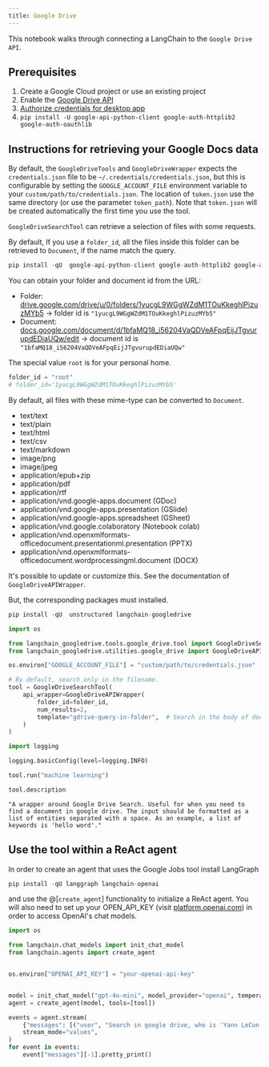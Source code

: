 ```yaml
---
title: Google Drive
---
```


This notebook walks through connecting a LangChain to the `Google Drive API`.

## Prerequisites

1. Create a Google Cloud project or use an existing project
1. Enable the [Google Drive API](https://console.cloud.google.com/flows/enableapi?apiid=drive.googleapis.com)
1. [Authorize credentials for desktop app](https://developers.google.com/drive/api/quickstart/python#authorize_credentials_for_a_desktop_application)
1. `pip install -U google-api-python-client google-auth-httplib2 google-auth-oauthlib`

## Instructions for retrieving your Google Docs data

By default, the `GoogleDriveTools` and `GoogleDriveWrapper` expects the `credentials.json` file to be `~/.credentials/credentials.json`, but this is configurable by setting the `GOOGLE_ACCOUNT_FILE` environment variable to your `custom/path/to/credentials.json`.
The location of `token.json` use the same directory (or use the parameter `token_path`). Note that `token.json` will be created automatically the first time you use the tool.

`GoogleDriveSearchTool` can retrieve a selection of files with some requests.

By default, If you use a `folder_id`, all the files inside this folder can be retrieved to `Document`, if the name match the query.

```python
pip install -qU  google-api-python-client google-auth-httplib2 google-auth-oauthlib langchain-community
```

You can obtain your folder and document id from the URL:

* Folder: [drive.google.com/drive/u/0/folders/1yucgL9WGgWZdM1TOuKkeghlPizuzMYb5](https://drive.google.com/drive/u/0/folders/1yucgL9WGgWZdM1TOuKkeghlPizuzMYb5) -> folder id is `"1yucgL9WGgWZdM1TOuKkeghlPizuzMYb5"`
* Document: [docs.google.com/document/d/1bfaMQ18_i56204VaQDVeAFpqEijJTgvurupdEDiaUQw/edit](https://docs.google.com/document/d/1bfaMQ18_i56204VaQDVeAFpqEijJTgvurupdEDiaUQw/edit) -> document id is `"1bfaMQ18_i56204VaQDVeAFpqEijJTgvurupdEDiaUQw"`

The special value `root` is for your personal home.

```python
folder_id = "root"
# folder_id='1yucgL9WGgWZdM1TOuKkeghlPizuzMYb5'
```

By default, all files with these mime-type can be converted to `Document`.
* text/text
* text/plain
* text/html
* text/csv
* text/markdown
* image/png
* image/jpeg
* application/epub+zip
* application/pdf
* application/rtf
* application/vnd.google-apps.document (GDoc)
* application/vnd.google-apps.presentation (GSlide)
* application/vnd.google-apps.spreadsheet (GSheet)
* application/vnd.google.colaboratory (Notebook colab)
* application/vnd.openxmlformats-officedocument.presentationml.presentation (PPTX)
* application/vnd.openxmlformats-officedocument.wordprocessingml.document (DOCX)

It's possible to update or customize this. See the documentation of `GoogleDriveAPIWrapper`.

But, the corresponding packages must installed.

```python
pip install -qU  unstructured langchain-googledrive
```

```python
import os

from langchain_googledrive.tools.google_drive.tool import GoogleDriveSearchTool
from langchain_googledrive.utilities.google_drive import GoogleDriveAPIWrapper

os.environ["GOOGLE_ACCOUNT_FILE"] = "custom/path/to/credentials.json"

# By default, search only in the filename.
tool = GoogleDriveSearchTool(
    api_wrapper=GoogleDriveAPIWrapper(
        folder_id=folder_id,
        num_results=2,
        template="gdrive-query-in-folder",  # Search in the body of documents
    )
)
```

```python
import logging

logging.basicConfig(level=logging.INFO)
```

```python
tool.run("machine learning")
```

```python
tool.description
```

```output
"A wrapper around Google Drive Search. Useful for when you need to find a document in google drive. The input should be formatted as a list of entities separated with a space. As an example, a list of keywords is 'hello word'."
```

## Use the tool within a ReAct agent

In order to create an agent that uses the Google Jobs tool install LangGraph

```python
pip install -qU langgraph langchain-openai
```

and use the @[`create_agent`] functionality to initialize a ReAct agent. You will also need to set up your OPEN_API_KEY (visit [platform.openai.com](https://platform.openai.com)) in order to access OpenAI's chat models.

```python
import os

from langchain.chat_models import init_chat_model
from langchain.agents import create_agent


os.environ["OPENAI_API_KEY"] = "your-openai-api-key"


model = init_chat_model("gpt-4o-mini", model_provider="openai", temperature=0)
agent = create_agent(model, tools=[tool])

events = agent.stream(
    {"messages": [("user", "Search in google drive, who is 'Yann LeCun' ?")]},
    stream_mode="values",
)
for event in events:
    event["messages"][-1].pretty_print()
```
